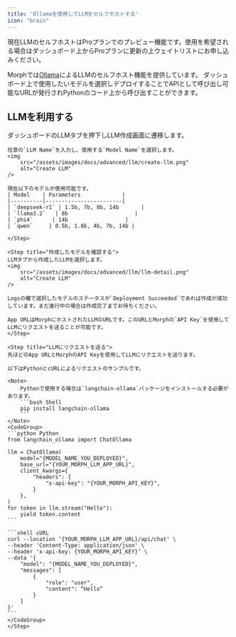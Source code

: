 ```yaml
---
title: 'Ollamaを使用してLLMをセルフホストする'
icon: "brain"
---
```


<Warning>
    現在LLMのセルフホストはProプランでのプレビュー機能です。使用を希望される場合はダッシュボード上からProプランに更新の上ウェイトリストにお申し込みください。
</Warning>

Morphでは[Ollama](https://ollama.com "Ollama")によるLLMのセルフホスト機能を提供しています。
ダッシュボード上で使用したいモデルを選択しデプロイすることでAPIとして呼び出し可能なURLが発行されPythonのコード上から呼び出すことができます。


## LLMを利用する

<Steps>
    <Step title="LLMをデプロイする">
    ダッシュボードのLLMタブを押下しLLM作成画面に遷移します。

    任意の`LLM Name`を入力し、使用する`Model Name`を選択します。
    <img
        src="/assets/images/docs/advanced/llm/create-llm.png"
        alt="Create LLM"
    />

    現在以下のモデルが使用可能です。
    | Model    | Parameters             |
    |----------|------------------------|
    | `deepseek-r1` | 1.5b, 7b, 8b, 14b       |
    | `llama3.2`   | 8b                     |
    | `phi4`      | 14b                  |
    | `qwen`     | 0.5b, 1.8b, 4b, 7b, 14b |

    </Step>

    <Step title="作成したモデルを確認する">
    LLMタブから作成したLLMを選択します。
    <img
        src="/assets/images/docs/advanced/llm/llm-detail.png"
        alt="Create LLM"
    />

    Logsの欄で選択したモデルのステータスが`Deployment Succeeded`であれば作成が成功しています。まだ進行中の場合は作成完了までお待ちください。

    App URLはMorphにホストされたLLMのURLです。このURLとMorphの`API Key`を使用してLLMにリクエストを送ることが可能です。
    </Step>

    <Step title="LLMにリクエストを送る">
    先ほどのApp URLとMorphのAPI Keyを使用してLLMにリクエストを送ります。

    以下はPythonとcURLによるリクエストのサンプルです。

    <Note>
		Pythonで使用する場合は`langchain-ollama`パッケージをインストールする必要があります。
		```bash Shell
		pip install langchain-ollama
		```
	</Note>
    <CodeGroup>
    ```python Python
    from langchain_ollama import ChatOllama

    llm = ChatOllama(
        model="{MODEL_NAME_YOU_DEPLOYED}",
        base_url="{YOUR_MORPH_LLM_APP_URL}",
        client_kwargs={
            "headers": {
                "x-api-key": "{YOUR_MORPH_API_KEY}",
            }
        },
    )
    for token in llm.stream("Hello"):
        yield token.content
    ```

    ```shell cURL
    curl --location ‘{YOUR_MORPH_LLM_APP_URL}/api/chat' \
    --header 'Content-Type: application/json' \
    --header 'x-api-key: {YOUR_MORPH_API_KEY}’ \
    --data '{
        "model": "{MODEL_NAME_YOU_DEPLOYED}",
        "messages": [
            {
                "role": "user",
                "content": “Hello”
            }
        ]
    }'
    ```
    </CodeGroup>
    </Step>
</Steps>